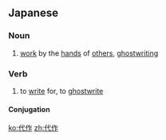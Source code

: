 ==Japanese==
{{ja-kanjitab|だい|さく|yomi=o}}

===Noun===
{{ja-noun|だいさく}}

# [[work]] by the [[hands]] of [[others]], [[ghostwriting]]

===Verb===
{{ja-verb-suru|だいさく}}

# to [[write]] for, to [[ghostwrite]]

====Conjugation====
{{ja-suru|だいさく}}

[[ko:代作]]
[[zh:代作]]